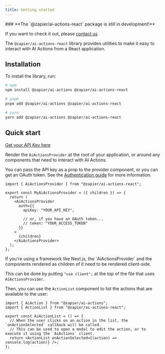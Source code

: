 ```yaml
---
title: Getting started
---
```


<Note>
### **The `@zapier/ai-actions-react` package is still in development!**

If you want to check it out, please [contact us](https://nla.zapier.app/_z/embed/page/clh5sdteo0001ml0pdz8a2aqr?&)

</Note>

The `@zapier/ai-actions-react` library provides utilities to make it easy to interact with AI Actions from a React application.

## Installation

To install the library, run:

```bash
# npm
npm install @zapier/ai-actions @zapier/ai-actions-react

# pnpm
pnpm add @zapier/ai-actions @zapier/ai-actions-react

# yarn
yarn add @zapier/ai-actions @zapier/ai-actions-react
```

## Quick start

[Get your API Key here](https://actions.zapier.com/credentials/)

Render the `AiActionsProvider` at the root of your application, or around any components that need to interact with AI Actions.

You can pass the API key as a prop to the provider component, or you can get an OAuth token. See the [Authentication guide](/guides/libraries/nodejs/authentication) for more information.

```tsx
import { AiActionsProvider } from "@zapier/ai-actions-react";

export const MyAiActionsProvider = ({ children }) => {
  return (
    <AiActionsProvider
      auth={{
        apiKey: "YOUR_API_KEY",

        // or, if you have an OAuth token...
        // token: "YOUR_ACCESS_TOKEN"
      }}
    >
      {children}
    </AiActionsProvider>
  );
};
```

<Warning>
  If you're using a framework like Next.js, the `AiActionsProvider` and the
  components rendered as children of it need to be rendered client-side.

This can be done by putting `"use client";` at the top of the file that uses `AiActionsProvider`.

</Warning>

Then, you can use the `ActionList` component to list the actions that are available to the user:

```tsx
import { AiAction } from "@zapier/ai-actions";
import { ActionList } from "@zapier/ai-actions-react";

export const AiActionList = () => {
  // When the user clicks on an action in the list, the `onActionSelected` callback will be called.
  // This can be used to open a modal to edit the action, or to execute it using the `AiActions` client.
  return <ActionList onActionSelected={(action) => console.log(action)} />;
};
```
